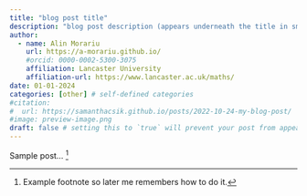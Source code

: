 ```yaml
---
title: "blog post title"
description: "blog post description (appears underneath the title in smaller text) which is included on the listing page"
author:
  - name: Alin Morariu
    url: https://a-morariu.github.io/
    #orcid: 0000-0002-5300-3075
    affiliation: Lancaster University
    affiliation-url: https://www.lancaster.ac.uk/maths/
date: 01-01-2024
categories: [other] # self-defined categories
#citation: 
#  url: https://samanthacsik.github.io/posts/2022-10-24-my-blog-post/ 
#image: preview-image.png
draft: false # setting this to `true` will prevent your post from appearing on your listing page until you're ready!
---
```


Sample post... [^1]


[^1]: Example footnote so later me remembers how to do it. 